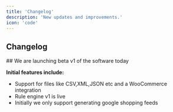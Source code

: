 ```yaml
---
title: 'Changelog'
description: 'New updates and improvements.'
icon: 'code'
---
```


## Changelog

<Update label="May 2025" description="Beta 1">
  ## We are launching beta v1 of the software today 

**Initial features include:**
  * Support for files like CSV,XML,JSON etc and a WooCommerce integration
  * Rule engine v1 is live
  * Initially we only support generating google shopping feeds

</Update>


